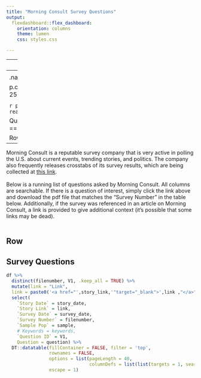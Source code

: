 ```yaml
---
title: "Morning Consult Survey Questions"
output: 
  flexdashboard::flex_dashboard:
    orientation: columns
    theme: lumen
    css: styles.css

---
```


---
logo: `r logo`
data: `r data`
---
<style>
.navbar, [data-toggle=tab], .navbar-brand  {   background-color:white; border:2px; border-color:lightgray; color:white; }

.navbar-logo img {
    position: relative;
    right: 0px;
}

p.comment {
background-color: #DBDBDB;
padding: 10px;
border: 1px solid black;
margin-left: 25px;
border-radius: 5px;
font-style: italic;
}

</style>

```r
pacman::p_load(tidyverse, glue, flexdashboard, knitr, DT, highcharter)
df <- readRDS(data)
```

Question bank {data-orientation=rows}
=======================================================================

Row {data-height=10}
-----------------------------------------------------------------------
<p class="comment">
Morning Consult is a reputable survey company that is very active in polling the U.S. about current events, trending stories, and politics. The company also frequently releases crosstabs of its survey results, which are being collected at [this link](https://gsp.box.com/s/fccjza13q11539vx4x2h8cjdh9lrpg9l){target='_blank'}.<br/><br/>Below is a running list of questions asked by Morning Consult. All columns are searchable. If there is a question of interest, simply click the link above and download the pdf file that matches the "Survey Number" in the table below. Additionally, if the survey was referenced in an article on Morning Consult, a link is provided to give additional context (it's possible that some links may be dead). <br/><br/>
</p>
Row 
-----------------------------------------------------------------------

## Survey Questions 

```r
df %>% 
  distinct(filenumber, V1, .keep_all = TRUE) %>% 
  mutate(link = "Link",
  link = paste0('<a href="',story_link,'"target="_blank">',link ,"</a>")) %>%
  select(
    `Story Date` = story_date,
    `Story Link` = link,
    `Survey Date` = survey_date,
    `Survey Number` = filenumber,
    `Sample Pop` = sample,
    # Keywords = keywords,
    `Question ID` = V1,
    Question = question) %>%
  DT::datatable(fillContainer = FALSE, filter = 'top',
                rownames = FALSE,
                options = list(pageLength = 40,
                               columnDefs = list(list(targets = 1, searchable = FALSE))),
                escape = 1)

```





